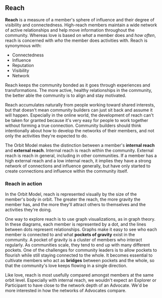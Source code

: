 ## Reach

**Reach** is a measure of a member's sphere of influence and their degree of
visibility and connectedness.
High-reach members maintain a wide network of
active relationships and help move information throughout the community.
Whereas love is based on _what_ a member does and _how often_, reach is
concerned with _who_ the member does activities with. Reach is synonymous with:

- Connectedness
- Influence
- Reputation
- Visibility
- Network

Reach keeps the community bonded as it goes through experiences and transformations.
The more active, healthy relationships in the community, the better able the
community is to align and stay motivated.

Reach accumulates naturally from people working toward shared interests, but that
doesn't mean community builders can just sit back and assume it will happen.
Especially in the online world, the development of reach can't be taken for granted
because it's very easy for people to work together without forming a true connection.
Community builders should think intentionally about how to develop the networks of
their members, and not only the activities they're expected to do.

The Orbit Model makes the distinction between a member's **internal reach** and
**external reach**. Internal reach is reach within the community. External reach is
reach in general, including in other communities. If a member has a high external
reach and a low internal reach, it implies they have a strong network of connections
and influence generally, but have only started to create connections and influence
within the community itself.

### Reach in action

In the Orbit Model, reach is represented visually by the size of the member's
body in orbit. The greater the reach, the more gravity the member has, and the more
they'll attract others to themselves and the activities they're doing.

One way to explore reach is to use graph visualizations, as in graph theory.
In these diagrams, each member is represented by a dot, and the lines between
dots represent relationships.
Graphs make it easy to see who each member is connected
to and what **pockets of gravity** exist in the community. A pocket of gravity is a
cluster of members who interact regularly. As communities scale, they tend to end up
with many different pockets. One of the challenges for community leaders is to
allow pockets to flourish while still staying connected to the whole. It becomes essential
to cultivate members who act as **bridges** between pockets and the whole, so that
the community's love keeps flowing in a single direction.

Like love, reach is most usefully compared amongst members at the same orbit level.
Especially with internal reach, we wouldn't expect an Explorer or Participant to
have close to the network depth of an Advocate. We'd be more interested in how the
networks of Advocates compare.

